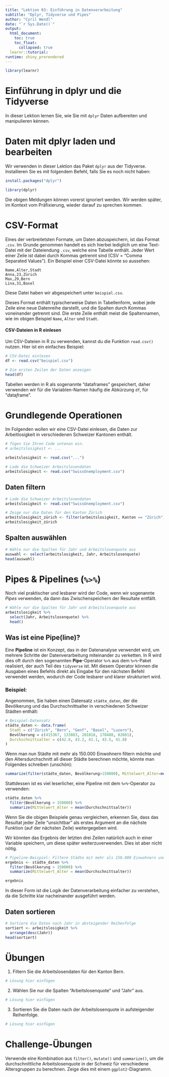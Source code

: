 ```yaml
---
title: "Lektion 03: Einführung in Datenverarbeitung"
subtitle: "Dplyr, Tidyverse und Pipes"
author: "Cyril Wendl"
date: "`r Sys.Date()`"
output:
  html_document:
    toc: true
    toc_float:
      collapsed: true
  learnr::tutorial:
runtime: shiny_prerendered
---
```


```r
library(learnr)
```


# Einführung in dplyr und die Tidyverse

In dieser Lektion lernen Sie, wie Sie mit `dplyr` Daten aufbereiten und manipulieren kénnen.

# Daten mit dplyr laden und bearbeiten

Wir verwenden in dieser Lektion das Paket `dplyr` aus der Tidyverse. Installieren Sie es mit folgendem Befehl, falls Sie es noch nicht haben:

```r
install.packages("dplyr")
```

```r
library(dplyr)
```

Die obigen Meldungen können vorerst ignoriert werden. Wir werden später, im Kontext vom Präfixierung, wieder darauf zu sprechen kommen.

# CSV-Format

Eines der verbreitetsten Formate, um Daten abzuspeichern, ist das Format `.csv`. Im Grunde genommen handelt es sich hierbei lediglich um eine Text-Datei mit der Dateiendung `.csv`, welche eine Tabelle enthält. Jeder Wert einer Zeile ist dabei durch Kommas getrennt sind (CSV = "Comma Separated Values"). Ein Beispiel einer CSV-Datei könnte so aussehen:

```
Name,Alter,Stadt 
Anna,23,Zürich 
Max,29,Bern 
Lina,31,Basel
```

Diese Datei haben wir abgespeichert unter `beispiel.csv`. 

Dieses Format enthält typischerweise Daten in Tabellenform, wobei jede Zeile eine neue Datenreihe darstellt, und die Spalten durch Kommas voneinander getrennt sind. Die erste Zeile enthält meist die Spaltennamen, wie im obigen Beispiel `Name`, `Alter` und `Stadt`.

#### CSV-Dateien in R einlesen

Um CSV-Dateien in R zu verwenden, kannst du die Funktion `read.csv()` nutzen. Hier ist ein einfaches Beispiel:

```r
# CSV-Datei einlesen
df <- read.csv("beispiel.csv")

# Die ersten Zeilen der Daten anzeigen
head(df)
```
Tabellen werden in R als sogenannte "dataframes" gespeichert, daher verwenden wir für die Variablen-Namen häufig die Abkürzung `df`, für "*d*ata*f*rame".

# Grundlegende Operationen
Im Folgenden wollen wir eine CSV-Datei einlesen, die Daten zur Arbeitlosigkeit in verschiedenen Schweizer Kantonen enthält.

```r
# fügen Sie Ihren Code untenan ein.
# arbeitslosigkeit <- ... 
```
```r
arbeitslosigkeit <- read.csv("...")
```
```r
# Lade die Schweizer Arbeitslosendaten
arbeitslosigkeit <- read.csv("SwissUnemployment.csv")
```


## Daten filtern
```r
# Lade die Schweizer Arbeitslosendaten
arbeitslosigkeit <- read.csv("SwissUnemployment.csv")

# Zeige nur die Daten für den Kanton Zürich
arbeitslosigkeit_zürich <- filter(arbeitslosigkeit, Kanton == "Zürich")
arbeitslosigkeit_zürich
```

## Spalten auswählen
```r
# Wähle nur die Spalten für Jahr und Arbeitslosenquote aus
auswahl <- select(arbeitslosigkeit, Jahr, Arbeitslosenquote)
head(auswahl)
```

# Pipes & Pipelines (`%>%`)
Noch viel praktischer und lesbarer wird der Code, wenn wir sogenannte *Pipes* verwenden, da dann das Zwischenspeichern der Resultate entfällt. 

```r
# Wähle nur die Spalten für Jahr und Arbeitslosenquote aus
arbeitslosigkeit %>%
  select(Jahr, Arbeitslosenquote) %>%
  head()
```

## Was ist eine Pipe(line)?

Eine **Pipeline** ist ein Konzept, das in der Datenanalyse verwendet wird, um mehrere Schritte der Datenverarbeitung miteinander zu verketten. In R wird dies oft durch den sogenannten **Pipe**-Operator `%>%` aus dem ` %>% `-Paket realisiert, der auch Teil des `tidyverse` ist. Mit diesem Operator können die Ausgaben eines Befehls direkt als Eingabe für den nächsten Befehl verwendet werden, wodurch der Code lesbarer und klarer strukturiert wird.

### Beispiel:
Angenommen, Sie haben einen Datensatz `städte_daten`, der die Bevölkerung und das Durchschnittsalter in verschiedenen Schweizer Städten enthält:

```r
# Beispiel-Datensatz
städte_daten <- data.frame(
  Stadt = c("Zürich", "Bern", "Genf", "Basel", "Luzern"),
  Bevölkerung = c(415367, 133883, 201818, 178488, 82081),
  Durchschnittsalter = c(42.6, 43.2, 41.1, 43.5, 41.8)
)
```

Wenn man nun Städte mit mehr als 150.000 Einwohnern filtern möchte und den Altersdurchschnitt all dieser Städte berechnen möchte, könnte man Folgendes schreiben (unschön):

```r
summarize(filter(städte_daten, Bevölkerung>150000), Mittelwert_Alter=mean(Durchschnittsalter))
```

Stattdessen ist es viel leserlicher, eine Pipeline mit dem `%>%`-Operator zu verwenden:

```r
städte_daten %>%
  filter(Bevölkerung > 150000) %>%
  summarize(Mittelwert_Alter = mean(Durchschnittsalter))
```
Wenn Sie die obigen Beispiele genau vergleichen, erkennen Sie, dass das Resultat jeder Zeile "unsichtbar" als erstes Argument an die nächste Funktion (auf der nächsten Zeile) weitergegeben wird.

Wir könnten das Ergebnis der letzten drei Zeilen natürlich auch in einer Variable speichern, um diese später weiterzuverwenden. Dies ist aber nicht nötig.

```r
# Pipeline-Beispiel: Filtere Städte mit mehr als 150.000 Einwohnern und berechne den Durchschnitt des Alters
ergebnis <- städte_daten %>%
  filter(Bevölkerung > 150000) %>%
  summarize(Mittelwert_Alter = mean(Durchschnittsalter))

ergebnis
```

In dieser Form ist die Logik der Datenverarbeitung einfacher zu verstehen, da die Schritte klar nacheinander ausgeführt werden.

## Daten sortieren
```r
# Sortiere die Daten nach Jahr in absteigender Reihenfolge
sortiert <- arbeitslosigkeit %>%
  arrange(desc(Jahr))
head(sortiert)
```

# Übungen
1. Filtern Sie die Arbeitslosendaten für den Kanton Bern.
```r
# Lösung hier einfügen
```
2. Wählen Sie nur die Spalten "Arbeitslosenquote" und "Jahr" aus.
```r
# Lösung hier einfügen
```
3. Sortieren Sie die Daten nach der Arbeitslosenquote in aufsteigender Reihenfolge.
```r
# Lösung hier einfügen
```

# Challenge-Übungen
Verwende eine Kombination aus `filter()`, `mutate()` und `summarize()`, um die durchschnittliche Arbeitslosenquote in der Schweiz für verschiedene Altersgruppen zu berechnen. Zeige dies mit einem `ggplot2`-Diagramm.